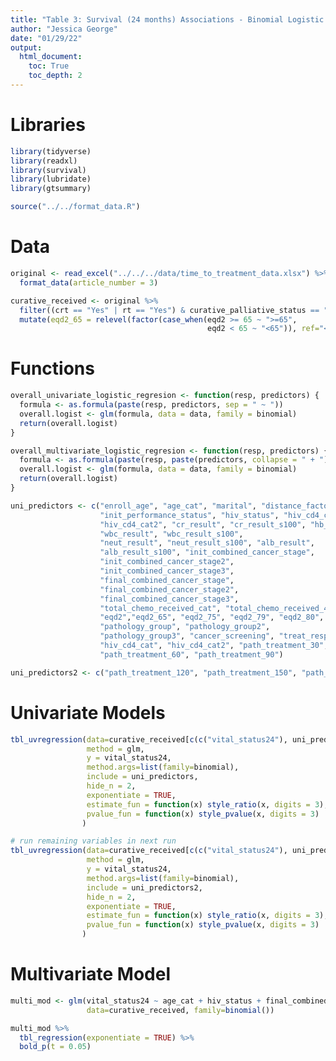 ```yaml
---
title: "Table 3: Survival (24 months) Associations - Binomial Logistic Regression"
author: "Jessica George"
date: "01/29/22"
output:
  html_document:
    toc: True
    toc_depth: 2
---
```


# Libraries
```r
library(tidyverse)
library(readxl)
library(survival)
library(lubridate)
library(gtsummary)

source("../../format_data.R")
```


# Data
```r
original <- read_excel("../../../data/time_to_treatment_data.xlsx") %>% 
  format_data(article_number = 3)

curative_received <- original %>% 
  filter((crt == "Yes" | rt == "Yes") & curative_palliative_status == "Curative") %>% 
  mutate(eqd2_65 = relevel(factor(case_when(eqd2 >= 65 ~ ">=65",
                                            eqd2 < 65 ~ "<65")), ref="<65"))
```


# Functions
```r
overall_univariate_logistic_regresion <- function(resp, predictors) {
  formula <- as.formula(paste(resp, predictors, sep = " ~ "))
  overall.logist <- glm(formula, data = data, family = binomial)
  return(overall.logist)
}

overall_multivariate_logistic_regresion <- function(resp, predictors) {
  formula <- as.formula(paste(resp, paste(predictors, collapse = " + "), sep = " ~ "))
  overall.logist <- glm(formula, data = data, family = binomial)
  return(overall.logist)
}

uni_predictors <- c("enroll_age", "age_cat", "marital", "distance_factored2", 
                    "init_performance_status", "hiv_status", "hiv_cd4_cat", 
                    "hiv_cd4_cat2", "cr_result", "cr_result_s100", "hb_result", 
                    "wbc_result", "wbc_result_s100",
                    "neut_result", "neut_result_s100", "alb_result",
                    "alb_result_s100", "init_combined_cancer_stage",
                    "init_combined_cancer_stage2",
                    "init_combined_cancer_stage3",
                    "final_combined_cancer_stage",
                    "final_combined_cancer_stage2",
                    "final_combined_cancer_stage3",
                    "total_chemo_received_cat", "total_chemo_received_4",
                    "eqd2","eqd2_65", "eqd2_75", "eqd2_79", "eqd2_80", 
                    "pathology_group", "pathology_group2",
                    "pathology_group3", "cancer_screening", "treat_response",
                    "hiv_cd4_cat", "hiv_cd4_cat2", "path_treatment_30",
                    "path_treatment_60", "path_treatment_90")

uni_predictors2 <- c("path_treatment_120", "path_treatment_150", "path_treatment_180")
```


# Univariate Models
```r
tbl_uvregression(data=curative_received[c(c("vital_status24"), uni_predictors)],
                 method = glm, 
                 y = vital_status24,
                 method.args=list(family=binomial),
                 include = uni_predictors,
                 hide_n = 2,
                 exponentiate = TRUE,
                 estimate_fun = function(x) style_ratio(x, digits = 3),
                 pvalue_fun = function(x) style_pvalue(x, digits = 3)
                )

# run remaining variables in next run
tbl_uvregression(data=curative_received[c(c("vital_status24"), uni_predictors2)],
                 method = glm, 
                 y = vital_status24,
                 method.args=list(family=binomial),
                 include = uni_predictors2,
                 hide_n = 2,
                 exponentiate = TRUE,
                 estimate_fun = function(x) style_ratio(x, digits = 3),
                 pvalue_fun = function(x) style_pvalue(x, digits = 3)
                )
```


# Multivariate Model
```r
multi_mod <- glm(vital_status24 ~ age_cat + hiv_status + final_combined_cancer_stage2 + eqd2_65 + chemo + path_treatment_90, 
                 data=curative_received, family=binomial())

multi_mod %>% 
  tbl_regression(exponentiate = TRUE) %>% 
  bold_p(t = 0.05)
```
